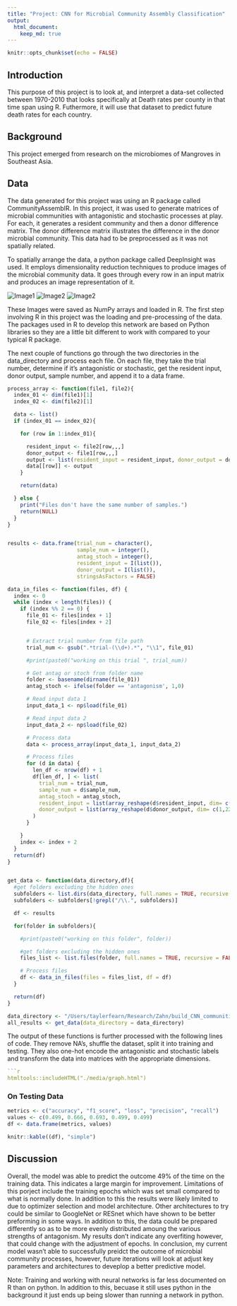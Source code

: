 ```yaml
---
title: "Project: CNN for Microbial Community Assembly Classification"
output: 
  html_document:
    keep_md: true
---
```


```r
knitr::opts_chunk$set(echo = FALSE)
```


## Introduction

This purpose of this project is to look at, and interpret a data-set collected between 1970-2010 that looks specifically at Death rates per county in that time span using R. Futhermore, it will use that dataset to predict future death rates for each country.

## Background

This project emerged from research on the microbiomes of Mangroves in Southeast Asia. 


## Data

The data generated for this project was using an R package called CommunityAssemblR. In this project, it was used to generate matrices of microbial communities with antagonistic and stochastic processes at play. For each, it generates a resident community and then a donor difference matrix. The donor difference matrix illustrates the difference in the donor microbial community. This data had to be preprocessed as it was not spatially related.

To spatially arrange the data, a python package called DeepInsight was used. It employs dimensionality reduction techniques to produce images of the microbial community data. It goes through every row in an input matrix and produces an image representation of it. 

![Image1](./media/Graph_1.png)
![Image2](./media/Graph_2.png)
![Image2](./media/Graph_3.png)

These Images were saved as NumPy arrays and loaded in R. The first step involving R in this project was the loading and pre-processing of the data. The packages used in R to develop this network are based on Python libraries so they are a little bit different to work with compared to your typical R package. 



The next couple of functions go through the two directories in the data_directory and process each file. On each file, they take the trial number, determine if it’s antagonistic or stochastic, get the resident input, donor output, sample number, and append it to a data frame. 

```r
process_array <- function(file1, file2){
  index_01 <- dim(file1)[1]
  index_02 <- dim(file2)[1]

  data <- list()
  if (index_01 == index_02){

    for (row in 1:index_01){

      resident_input <- file2[row,,,]
      donor_output <- file1[row,,,]
      output <- list(resident_input = resident_input, donor_output = donor_output, sample_num = row)
      data[[row]] <- output
    }

    return(data)

  } else {
    print("Files don't have the same number of samples.")
    return(NULL)
  }
}


results <- data.frame(trial_num = character(),
                      sample_num = integer(),
                      antag_stoch = integer(),
                      resident_input = I(list()),
                      donor_output = I(list()),
                      stringsAsFactors = FALSE)

data_in_files <- function(files, df) {
  index <- 0
  while (index < length(files)) {
    if (index %% 2 == 0) {
      file_01 <- files[index + 1]
      file_02 <- files[index + 2]


      # Extract trial number from file path
      trial_num <- gsub(".*trial-(\\d+).*", "\\1", file_01)

      #print(paste0("working on this trial ", trial_num))

      # Get antag or stoch from folder name
      folder <- basename(dirname(file_01))
      antag_stoch <- ifelse(folder == 'antagonism', 1,0)

      # Read input data 1
      input_data_1 <- np$load(file_01)

      # Read input data 2
      input_data_2 <- np$load(file_02)

      # Process data
      data <- process_array(input_data_1, input_data_2)

      # Process files
      for (d in data) {
        len_df <- nrow(df) + 1
        df[len_df, ] <- list(
          trial_num = trial_num,
          sample_num = d$sample_num,
          antag_stoch = antag_stoch,
          resident_input = list(array_reshape(d$resident_input, dim= c(1,224,224,3))),
          donor_output = list(array_reshape(d$donor_output, dim= c(1,224,224,3)))
        )
      }

    }
    index <- index + 2
  }
  return(df)
}


get_data <- function(data_directory,df){
  #get folders excluding the hidden ones
  subfolders <- list.dirs(data_directory, full.names = TRUE, recursive = FALSE)
  subfolders <- subfolders[!grepl("/\\.", subfolders)]

  df <- results

  for(folder in subfolders){

    #print(paste0("working on this folder", folder))

    #get folders excluding the hidden ones
    files_list <- list.files(folder, full.names = TRUE, recursive = FALSE)

    # Process files
    df <- data_in_files(files = files_list, df = df)
  }

  return(df)
}

data_directory <- "/Users/taylerfearn/Research/Zahn/build_CNN_communities/data/deepInsight"
all_results <- get_data(data_directory = data_directory)
```

The output of these functions is further processed with the following lines of code. They remove NA’s, shuffle the dataset, split it into training and testing. They also one-hot encode the antagonistic and stochastic labels and transform the data into matrices with the appropriate dimensions.

```r

```r
htmltools::includeHTML("./media/graph.html")
```

### On Testing Data

```r
metrics <- c("accuracy", "f1_score", "loss", "precision", "recall")
values <- c(0.499, 0.666, 0.693, 0.499, 0.499)
df <- data.frame(metrics, values)

knitr::kable((df), "simple")

```


## Discussion

Overall, the model was able to predict the outcome 49% of the time on the training data. This indicates a large margin for improvement. Limitations of this porject include the training epochs which was set small compared to what is normally done. In addition to this the results were likely limited to due to optimizer selection and model architecture. Other architectures to try could be similar to GoogleNet or RESnet which have shown to be better preforming in some ways. In addition to this, the data could be prepared differently so as to be more evenly distributed amoung the various strengths of antagonism. My results don't indicate any overfiting however, that could change with the adjustment of epochs. In conclusion, my current model wasn't able to successfully preidct the outcome of microbial community processes, however, future iterations will look at adjust key parameters and architectures to deveplop a better predictive model.

Note: Training and working with neural networks is far less documented on R than on python. In addition to this, becuase it still uses python in the background it just ends up being slower than running a network in python. 




